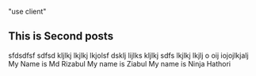 "use client"

## This is Second posts

sfdsdfsf sdfsd kljlkj lkjlkj lkjolsf dsklj lijlks
kljlkj sdfs lkjlkj lkjlj o oij iojojlkjalj
My Name is Md Rizabul
My name is Ziabul
My name is Ninja Hathori
